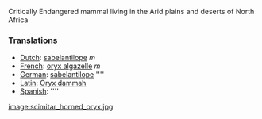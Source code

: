 Critically Endangered mammal living in the Arid plains and deserts of North Africa

===Translations===
*[[Dutch]]: [[sabelantilope]] ''m''
*[[French]]: [[oryx algazelle]] ''m''
*[[German]]: [[sabelantilope]] ''''
*[[Latin]]: [[Oryx dammah]]
*[[Spanish]]: [[]] ''''

[[image:scimitar_horned_oryx.jpg]]